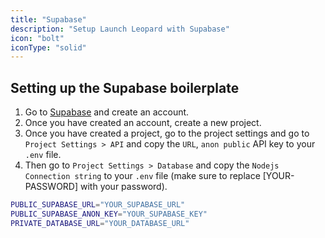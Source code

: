 ```yaml
---
title: "Supabase"
description: "Setup Launch Leopard with Supabase"
icon: "bolt"
iconType: "solid"
---
```


## Setting up the Supabase boilerplate

1. Go to [Supabase](https://supabase.com/) and create an account. 
2. Once you have created an account, create a new project. 
3. Once you have created a project, go to the project settings and go to `Project Settings > API` and copy the `URL`, `anon public` API key to your `.env` file. 
4. Then go to `Project Settings > Database` and copy the `Nodejs Connection string` to your `.env` file (make sure to replace [YOUR-PASSWORD] with your password).

```bash .env
PUBLIC_SUPABASE_URL="YOUR_SUPABASE_URL"
PUBLIC_SUPABASE_ANON_KEY="YOUR_SUPABASE_KEY"
PRIVATE_DATABASE_URL="YOUR_DATABASE_URL"
```